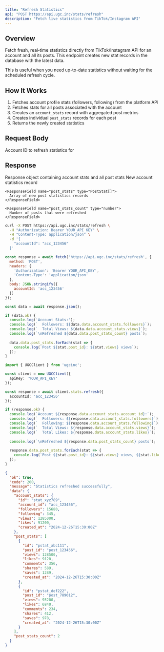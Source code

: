 ```yaml
---
title: "Refresh Statistics"
api: "POST https://api.ugc.inc/stats/refresh"
description: "Fetch live statistics from TikTok/Instagram API"
---
```


## Overview

Fetch fresh, real-time statistics directly from TikTok/Instagram API for an account and all its posts. This endpoint creates new stat records in the database with the latest data.

This is useful when you need up-to-date statistics without waiting for the scheduled refresh cycle.

## How It Works

1. Fetches account profile stats (followers, following) from the platform API
2. Fetches stats for all posts associated with the account
3. Creates an `account_stats` record with aggregated post metrics
4. Creates individual `post_stats` records for each post
5. Returns the newly created statistics

## Request Body

<ParamField body="accountId" type="string" required>
  Account ID to refresh statistics for
</ParamField>

## Response

<ResponseField name="data" type="RefreshStatsResponse">
  Response object containing account stats and all post stats
  
  <Expandable title="RefreshStatsResponse properties">
    <ResponseField name="account_stats" type="AccountStat">
      New account statistics record
    </ResponseField>
    
    <ResponseField name="post_stats" type="PostStat[]">
      Array of new post statistics records
    </ResponseField>
    
    <ResponseField name="post_stats_count" type="number">
      Number of posts that were refreshed
    </ResponseField>
  </Expandable>
</ResponseField>

<RequestExample>

```bash cURL
curl -X POST https://api.ugc.inc/stats/refresh \
  -H "Authorization: Bearer YOUR_API_KEY" \
  -H "Content-Type: application/json" \
  -d '{
    "accountId": "acc_123456"
  }'
```

```javascript JavaScript
const response = await fetch('https://api.ugc.inc/stats/refresh', {
  method: 'POST',
  headers: {
    'Authorization': 'Bearer YOUR_API_KEY',
    'Content-Type': 'application/json'
  },
  body: JSON.stringify({
    accountId: 'acc_123456'
  })
});

const data = await response.json();

if (data.ok) {
  console.log('Account Stats:');
  console.log(`  Followers: ${data.data.account_stats.followers}`);
  console.log(`  Total Views: ${data.data.account_stats.views}`);
  console.log(`\nRefreshed ${data.data.post_stats_count} posts`);
  
  data.data.post_stats.forEach(stat => {
    console.log(`Post ${stat.post_id}: ${stat.views} views`);
  });
}
```

```typescript React
import { UGCClient } from 'ugcinc';

const client = new UGCClient({
  apiKey: 'YOUR_API_KEY'
});

const response = await client.stats.refresh({
  accountId: 'acc_123456'
});

if (response.ok) {
  console.log(`Account ${response.data.account_stats.account_id}:`);
  console.log(`  Followers: ${response.data.account_stats.followers}`);
  console.log(`  Following: ${response.data.account_stats.following}`);
  console.log(`  Total Views: ${response.data.account_stats.views}`);
  console.log(`  Total Likes: ${response.data.account_stats.likes}`);
  
  console.log(`\nRefreshed ${response.data.post_stats_count} posts`);
  
  response.data.post_stats.forEach(stat => {
    console.log(`Post ${stat.post_id}: ${stat.views} views, ${stat.likes} likes`);
  });
}
```

</RequestExample>

<ResponseExample>

```json Success Response
{
  "ok": true,
  "code": 200,
  "message": "Statistics refreshed successfully",
  "data": {
    "account_stats": {
      "id": "stat_xyz789",
      "account_id": "acc_123456",
      "followers": 15680,
      "following": 345,
      "views": 1285000,
      "likes": 91200,
      "created_at": "2024-12-26T15:30:00Z"
    },
    "post_stats": [
      {
        "id": "pstat_abc111",
        "post_id": "post_123456",
        "views": 128500,
        "likes": 9120,
        "comments": 356,
        "shares": 589,
        "saves": 1289,
        "created_at": "2024-12-26T15:30:00Z"
      },
      {
        "id": "pstat_def222",
        "post_id": "post_789012",
        "views": 95200,
        "likes": 6840,
        "comments": 234,
        "shares": 412,
        "saves": 978,
        "created_at": "2024-12-26T15:30:00Z"
      }
    ],
    "post_stats_count": 2
  }
}
```

</ResponseExample>

